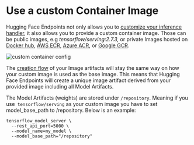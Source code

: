 # Use a custom Container Image


Hugging Face Endpoints not only allows you to [customize your inference handler](/guides/custom_handler), it also allows you to provide a custom container image. Those can be public images, e.g _tensorflow/serving:2.7.3,_ or private Images hosted on [Docker hub](https://hub.docker.com/), [AWS ECR](https://aws.amazon.com/ecr/?nc1=h_ls), [Azure ACR](https://azure.microsoft.com/de-de/services/container-registry/), or [Google GCR](https://cloud.google.com/container-registry?hl=de). 

<img src="https://raw.githubusercontent.com/huggingface/hf-endpoints-documentation/main/assets/custom_container.png" alt="custom container config" />


The [creation flow](/) of your Image artifacts will stay the same way on how your custom image is used as the base image. This means that Hugging Face Endpoints will create a unique image artifact derived from your provided image including all Model Artifacts. 

The Model Artifacts (weights) are stored under `/repository`. Meaning if you use` tensorflow/serving` as your custom image you have to set model_base_path to /repository. Below is an example:


```
tensorflow_model_server \
  --rest_api_port=5000 \
  --model_name=my_model \
  --model_base_path="/repository"
```

